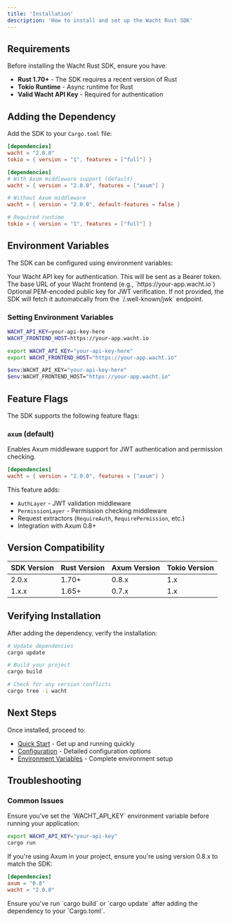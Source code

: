 ```yaml
---
title: 'Installation'
description: 'How to install and set up the Wacht Rust SDK'
---
```


## Requirements

Before installing the Wacht Rust SDK, ensure you have:

- **Rust 1.70+** - The SDK requires a recent version of Rust
- **Tokio Runtime** - Async runtime for Rust
- **Valid Wacht API Key** - Required for authentication

## Adding the Dependency

Add the SDK to your `Cargo.toml` file:

<CodeGroup>

```toml Cargo.toml
[dependencies]
wacht = "2.0.0"
tokio = { version = "1", features = ["full"] }
```

```toml With specific features
[dependencies]
# With Axum middleware support (default)
wacht = { version = "2.0.0", features = ["axum"] }

# Without Axum middleware
wacht = { version = "2.0.0", default-features = false }

# Required runtime
tokio = { version = "1", features = ["full"] }
```

</CodeGroup>

## Environment Variables

The SDK can be configured using environment variables:

<ParamField path="WACHT_API_KEY" type="string" required>
  Your Wacht API key for authentication. This will be sent as a Bearer token.
</ParamField>

<ParamField path="WACHT_FRONTEND_HOST" type="string" required>
  The base URL of your Wacht frontend (e.g., `https://your-app.wacht.io`)
</ParamField>

<ParamField path="WACHT_PUBLIC_SIGNING_KEY" type="string">
  Optional PEM-encoded public key for JWT verification. If not provided, the SDK will fetch it automatically from the `/.well-known/jwk` endpoint.
</ParamField>

### Setting Environment Variables

<CodeGroup>

```bash .env file
WACHT_API_KEY=your-api-key-here
WACHT_FRONTEND_HOST=https://your-app.wacht.io
```

```bash Shell export
export WACHT_API_KEY="your-api-key-here"
export WACHT_FRONTEND_HOST="https://your-app.wacht.io"
```

```bash Windows PowerShell
$env:WACHT_API_KEY="your-api-key-here"
$env:WACHT_FRONTEND_HOST="https://your-app.wacht.io"
```

</CodeGroup>

## Feature Flags

The SDK supports the following feature flags:

### `axum` (default)

Enables Axum middleware support for JWT authentication and permission checking.

```toml
[dependencies]
wacht = { version = "2.0.0", features = ["axum"] }
```

This feature adds:
- `AuthLayer` - JWT validation middleware
- `PermissionLayer` - Permission checking middleware
- Request extractors (`RequireAuth`, `RequirePermission`, etc.)
- Integration with Axum 0.8+

## Version Compatibility

| SDK Version | Rust Version | Axum Version | Tokio Version |
|-------------|--------------|--------------|---------------|
| 2.0.x | 1.70+ | 0.8.x | 1.x |
| 1.x.x | 1.65+ | 0.7.x | 1.x |

## Verifying Installation

After adding the dependency, verify the installation:

```bash
# Update dependencies
cargo update

# Build your project
cargo build

# Check for any version conflicts
cargo tree -i wacht
```

## Next Steps

Once installed, proceed to:
- [Quick Start](quickstart) - Get up and running quickly
- [Configuration](configuration) - Detailed configuration options
- [Environment Variables](environment-variables) - Complete environment setup

## Troubleshooting

### Common Issues

<AccordionGroup>

<Accordion title="Error: WACHT_API_KEY must be set">
Ensure you've set the `WACHT_API_KEY` environment variable before running your application:

```bash
export WACHT_API_KEY="your-api-key"
cargo run
```
</Accordion>

<Accordion title="Version conflicts with Axum">
If you're using Axum in your project, ensure you're using version 0.8.x to match the SDK:

```toml
[dependencies]
axum = "0.8"
wacht = "2.0.0"
```
</Accordion>

<Accordion title="Cannot find crate 'wacht'">
Ensure you've run `cargo build` or `cargo update` after adding the dependency to your `Cargo.toml`.
</Accordion>

</AccordionGroup>
